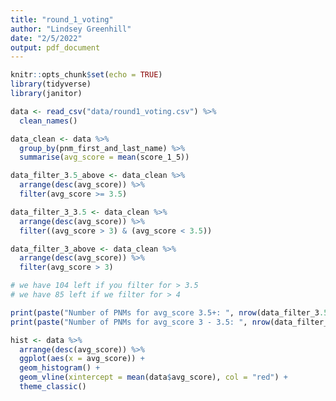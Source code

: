 ```yaml
---
title: "round_1_voting"
author: "Lindsey Greenhill"
date: "2/5/2022"
output: pdf_document
---
```


```r
knitr::opts_chunk$set(echo = TRUE)
library(tidyverse)
library(janitor)

data <- read_csv("data/round1_voting.csv") %>%
  clean_names()

```


```r

data_clean <- data %>%
  group_by(pnm_first_and_last_name) %>%
  summarise(avg_score = mean(score_1_5)) 

data_filter_3.5_above <- data_clean %>%
  arrange(desc(avg_score)) %>%
  filter(avg_score >= 3.5)

data_filter_3_3.5 <- data_clean %>%
  arrange(desc(avg_score)) %>%
  filter((avg_score > 3) & (avg_score < 3.5))

data_filter_3_above <- data_clean %>%
  arrange(desc(avg_score)) %>%
  filter(avg_score > 3)

# we have 104 left if you filter for > 3.5
# we have 85 left if we filter for > 4

print(paste("Number of PNMs for avg_score 3.5+: ", nrow(data_filter_3.5_above)))
print(paste("Number of PNMs for avg_score 3 - 3.5: ", nrow(data_filter_3_3.5)))
```

```r
hist <- data %>%
  arrange(desc(avg_score)) %>%
  ggplot(aes(x = avg_score)) +
  geom_histogram() +
  geom_vline(xintercept = mean(data$avg_score), col = "red") +
  theme_classic()
```

